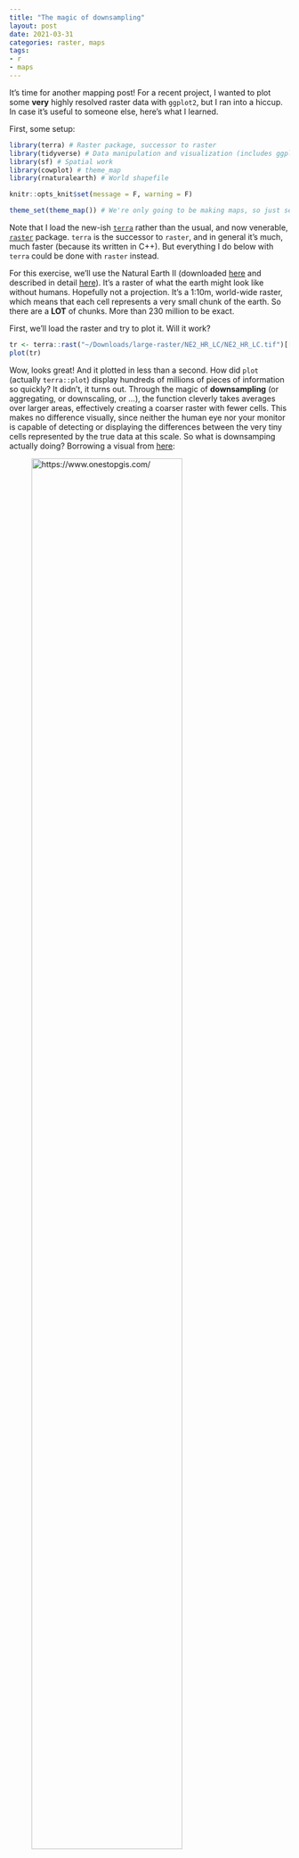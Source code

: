 ```yaml
---
title: "The magic of downsampling"
layout: post
date: 2021-03-31
categories: raster, maps
tags:
- r
- maps
---
```


It's time for another mapping post! For a recent project, I wanted to plot some **very** highly resolved raster data with ``ggplot2``, but I ran into a hiccup. In case it's useful to someone else, here's what I learned.


First, some setup:

```r
library(terra) # Raster package, successor to raster
library(tidyverse) # Data manipulation and visualization (includes ggplot2)
library(sf) # Spatial work
library(cowplot) # theme_map
library(rnaturalearth) # World shapefile

knitr::opts_knit$set(message = F, warning = F)

theme_set(theme_map()) # We're only going to be making maps, so just set the theme here.
```

Note that I load the new-ish [`terra`](https://rspatial.org/terra/pkg/index.html) rather than the usual, and now venerable, [`raster`](https://www.rdocumentation.org/packages/raster/) package. `terra` is the successor to `raster`, and in general it's much, much faster (because its written in C++). But everything I do below with `terra` could be done with `raster` instead.

For this exercise, we'll use the Natural Earth II (downloaded [here](https://www.naturalearthdata.com/downloads/10m-raster-data/10m-natural-earth-2/) and described in detail [here](http://www.shadedrelief.com/natural2/index.html)). It's a raster of what the earth might look like without humans. Hopefully not a projection. It's a 1:10m, world-wide raster, which means that each cell represents a very small chunk of the earth. So there are a **LOT** of chunks. More than 230 million to be exact.

First, we'll load the raster and try to plot it. Will it work?

```r
tr <- terra::rast("~/Downloads/large-raster/NE2_HR_LC/NE2_HR_LC.tif")[[1]]
plot(tr)
```

Wow, looks great! And it plotted in less than a second. How did `plot` (actually `terra::plot`) display hundreds of millions of pieces of information so quickly? It didn't, it turns out. Through the magic of **downsampling** (or aggregating, or downscaling, or ...), the function cleverly takes averages over larger areas, effectively creating a coarser raster with fewer cells. This makes no difference visually, since neither the human eye nor your monitor is capable of detecting or displaying the differences between the very tiny cells represented by the true data at this scale. So what is downsamping actually doing? Borrowing a visual from [here](https://www.onestopgis.com/GIS-Theory-and-Techniques/Raster-Data-Analysis/Other-Raster-Data-Operations/2-Raster-Data-Operation-Generalization.html):

![[https://www.onestopgis.com/](OneStopGIS.com)](/img/downsampling-ex.png){ width=80% }

You can think of the downsampling operation as converting a high-resolution raster like (a), above, into (b) by taking some summary (above, a mean) over sets of cells. By summarizing many cells into fewer cells, it leaves `plot` with a lot less work to do. 

But, let's say you've taken great pains to produce all of your other figures using the consistent visual styling offered by [``ggplot2``](https://ggplot2.tidyverse.org/). You might feel inexplicably compelled to try to want to plot this map using ``ggplot`` as well. Fortunately, this is doable, at least in principle: you can simply convert, or "fortify", the raster to `data.frame` that `ggplot` can use. Here's how we would do that:

```r
# tr_df <- as.data.frame(tr, xy = T)
# nrow(tr_df) 
```

Why is that commented out? Because it takes a long time (and screws up my `knitr` process). What happened? Remember those 230m+ cells? If we fortify that raster, it becomes a massive, 230 *million* row `data.frame`. This is a big problem, because ``ggplot`` is not going to be able to plot all of these in a reasonable amount of time (take my word for it...). 

So what can we do? One option is to take a page out of the `terra` playbook and downsample ourselves. We'll use the function `terra::aggregate` with a factor of 10 both horizontally and vertically, which should reduce the total cells by a factor of 100.

```r
tr_a <- terra::aggregate(tr, fact = 10)
tr_a_df <- as.data.frame(tr_a, xy = T)
nrow(tr_a_df)
```

Now we have 2 rather than 233 million rows. This is a lot, but actually well within the capabilities of `ggplot2::geom_raster`. Let's take a look:

```r
ggplot(tr_a_df, aes(x = x, y = y, fill = NE2_1)) + 
  geom_raster() + 
  scale_fill_viridis_c(direction = -1)
```

To see how this can be useful, we'll download a shapefile of the countries of the world.

```r
world <- rnaturalearth::ne_countries(scale = "small", returnclass = "sf")
ggplot(world) + geom_sf()
```

Next, we'll reproject the raster to the same projection as as the world shapefile and aggregate and fortify again.

```r
tr_p <- terra::project(tr, st_crs(world)$proj4string)
tr_p_a <- terra::aggregate(tr_p, fact = 10)
tr_p_a_df <- as.data.frame(tr_p_a, xy = T)
```

And plot, this time with country boundaries.

```r
ggplot(world) + 
  geom_raster(data = tr_p_a_df, mapping = aes(x = x, y = y, fill = NE2_1)) + 
  geom_sf(colour = alpha("white", 0.5), fill = NA) + 
  scale_fill_viridis_c(direction = -1)
```

Converting the raster into a `ggplot`-compatible object opens up a whole world of visualization, but we'll stop here for now. I hope this has given you a sense for how to smoothly integrate large spatial rasters with your usual `ggplot2` and `sf` spatial work. Happy mapping! 